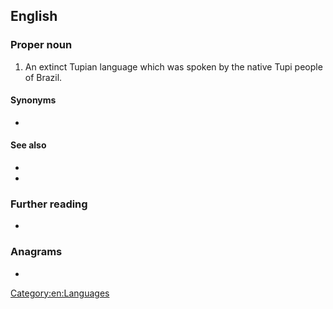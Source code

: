 ==English==

===Proper noun===
{{en-proper noun|head=[[old|Old]] [[Tupi]]}}

# An extinct Tupian language which was spoken by the native Tupi people of Brazil.

====Synonyms====
* {{l|en|Classical Tupi}}

====See also====
* {{langcat|tpw}}
* {{pedialite|Old Tupi language}}

===Further reading===
* {{ISO 639|3code=tpw}}

===Anagrams===
* {{anagrams|en|plutoid}}

[[Category:en:Languages]]